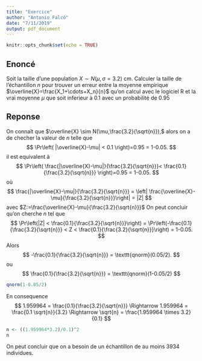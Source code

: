 ```yaml
---
title: "Exercice"
author: "Antonio Falcó"
date: "7/11/2019"
output: pdf_document
---
```


```r
knitr::opts_chunk$set(echo = TRUE)
```

## Enoncé

Soit la taille d'une population $X\sim N(\mu,\sigma=3.2)$ cm. Calculer la taille de l'échantillon $n$ pour trouver un erreur entre la moyenne empirique
$\overline{X}=\frac{X_1+\cdots+X_n}{n}$  qu'on calcul avec le logiciel R et la vrai moyenne $\mu$ que soit inferieur à $0.1$ avec un probabilité de $0.95$

## Reponse

On connaît que $\overline{X} \sim N(\mu,\frac{3.2}{\sqrt{n}}),$ alors on a de checher la valeur de $n$ telle que
$$
\Pr\left( |\overline{X}-\mu| < 0.1 \right)=0.95 = 1-0.05.
$$
il est equivalent à
$$
\Pr\left( \frac{|\overline{X}-\mu|}{\frac{3.2}{\sqrt{n}}}< \frac{0.1}{\frac{3.2}{\sqrt{n}}} \right)=0.95 = 1-0.05.
$$ 
où
$$
\frac{|\overline{X}-\mu|}{\frac{3.2}{\sqrt{n}}} = \left| \frac{\overline{X}-\mu}{\frac{3.2}{\sqrt{n}}}\right| = |Z|
$$
avec $Z:=\frac{\overline{X}-\mu}{\frac{3.2}{\sqrt{n}}}$
On peut concluir qu'on cherche $n$ tel que
$$
\Pr\left(|Z| < \frac{0.1}{\frac{3.2}{\sqrt{n}}}\right) = \Pr\left(-\frac{0.1}{\frac{3.2}{\sqrt{n}}} < Z < \frac{0.1}{\frac{3.2}{\sqrt{n}}}\right) = 1-0.05.
$$
Alors
$$
-\frac{0.1}{\frac{3.2}{\sqrt{n}}} = \texttt{qnorm}(0.05/2).
$$
ou
$$
\frac{0.1}{\frac{3.2}{\sqrt{n}}} =  \texttt{qnorm}(1-0.05/2)
$$
```r
qnorm(1-0.05/2)
```
En consequence
$$
1.959964 = \frac{0.1}{\frac{3.2}{\sqrt{n}}} \Rightarrow 1.959964 = \frac{0.1 \sqrt{n}}{3.2} \Rightarrow \sqrt{n} = \frac{1.959964 \times 3.2}{0.1}
$$
```r
n <- ((1.959964*3.2)/0.1)^2
n
```
On peut concluir que on a besoin de un échantillon de au moins $3934$ individues.
